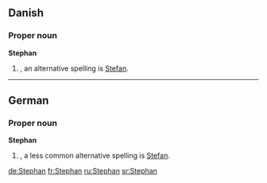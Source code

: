 ==Danish==

===Proper noun===
'''Stephan'''

# {{given name|male|lang=da}}, an alternative spelling is [[Stefan]].

----

==German==

===Proper noun===
'''Stephan'''

# {{given name|male|lang=de}}, a less common alternative spelling is [[Stefan]].

[[de:Stephan]]
[[fr:Stephan]]
[[ru:Stephan]]
[[sr:Stephan]]